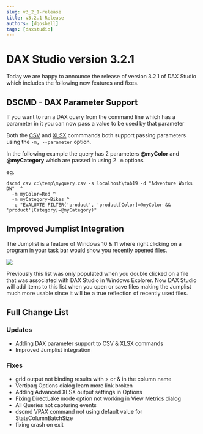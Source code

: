 ```yaml
---
slug: v3_2_1-release
title: v3.2.1 Release
authors: [dgosbell]
tags: [daxstudio]
---
```


# DAX Studio version 3.2.1

Today we are happy to announce the release of version 3.2.1 of DAX Studio which includes the following new features and fixes.

## DSCMD - DAX Parameter Support 
If you want to run a DAX query from the command line which has a parameter in it you can now pass a value to be used by that parameter

Both the [CSV](/docs/features/command-line/commands/csv-command) and [XLSX](/docs/features/command-line/commands/xlsx-command) commmands both support passing parameters using the `-m, --parameter` option.

In the following example the query has 2 parameters **@myColor** and **@myCategory** which are passed in using 2 `-m` options

eg.
```
dscmd csv c:\temp\myquery.csv -s localhost\tab19 -d "Adventure Works DW"  ^
  -m myColor=Red ^
  -m myCategory=Bikes ^
  -q "EVALUATE FILTER('product', 'product[Color]=@myColor && 'product'[Category]=@myCategory)"
```

## Improved Jumplist Integration
The Jumplist is a feature of Windows 10 & 11 where right clicking on a program in your task bar would show you recently opened files.

![](./Jumplist.png)

Previously this list was only populated when you double clicked on a file that was associated with DAX Studio in Windows Explorer. Now DAX Studio will add items to this list when you open or save files making the Jumplist much more usable since it will be a true reflection of recently used files.

## Full Change List

### Updates 
* Adding DAX parameter support to CSV & XLSX commands
* Improved Jumplist integration

### Fixes
* <Issue id="1292"/> grid output not binding results with > or & in the column name
* <Issue id="1293"/> Vertipaq Options dialog learn more link broken
* <Issue id="1298"/> Adding Advanced XLSX output settings in Options
* <Issue id="1302"/> Fixing DirectLake mode option not working in View Metrics dialog
* <Issue id="1305"/> All Queries not capturing events
* <Issue id="1306"/> dscmd VPAX command not using default value for StatsColumnBatchSize
* fixing crash on exit